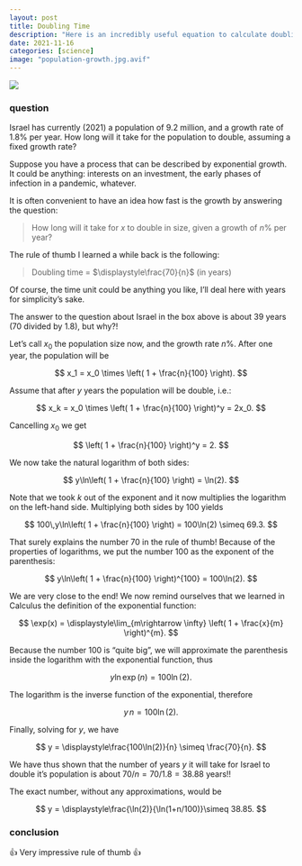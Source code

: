 ```yaml
---
layout: post
title: Doubling Time
description: "Here is an incredibly useful equation to calculate doubling times"
date: 2021-11-16
categories: [science]
image: "population-growth.jpg.avif"
---
```


![](population-growth.jpg.avif)

:::{.alert .alert-primary}
### question
Israel has currently (2021) a population of 9.2 million, and a growth rate of 1.8% per year. How long will it take for the population to double, assuming a fixed growth rate?
:::

Suppose you have a process that can be described by exponential growth.
It could be anything: interests on an investment, the early phases of infection in a pandemic, whatever.

It is often convenient to have an idea how fast is the growth by answering the question:

> How long will it take for $x$ to double in size, given a growth of $n$% per year?

The rule of thumb I learned a while back is the following:

> Doubling time = $\displaystyle\frac{70}{n}$ (in years) 

Of course, the time unit could be anything you like, I'll deal here with years for simplicity's sake.

The answer to the question about Israel in the box above is about 39 years (70 divided by 1.8), but why?!

Let's call $x_0$ the population size now, and the growth rate $n$%.
After one year, the population will be

$$
x_1 = x_0 \times \left( 1 + \frac{n}{100} \right).
$$

Assume that after $y$ years the population will be double, i.e.:

$$
x_k = x_0 \times \left( 1 + \frac{n}{100} \right)^y = 2x_0.
$$

Cancelling $x_0$ we get

$$
\left( 1 + \frac{n}{100} \right)^y = 2.
$$

We now take the natural logarithm of both sides:

$$
y\ln\left( 1 + \frac{n}{100} \right) = \ln(2).
$$

Note that we took $k$ out of the exponent and it now multiplies the logarithm on the left-hand side.
Multiplying both sides by 100 yields

$$
100\,y\ln\left( 1 + \frac{n}{100} \right) = 100\ln(2) \simeq 69.3.
$$

That surely explains the number 70 in the rule of thumb!
Because of the properties of logarithms, we put the number 100 as the exponent of the parenthesis:

$$
y\ln\left( 1 + \frac{n}{100} \right)^{100} = 100\ln(2).
$$

We are very close to the end!
We now remind ourselves that we learned in Calculus the definition of the exponential function:

$$
\exp(x) = \displaystyle\lim_{m\rightarrow \infty} \left( 1 + \frac{x}{m} \right)^{m}.
$$

Because the number 100 is "quite big", we will approximate the parenthesis inside the logarithm with the exponential function, thus

$$
y\ln\exp(n) = 100\ln(2).
$$

The logarithm is the inverse function of the exponential, therefore

$$
y\,n = \displaystyle100\ln(2).
$$

Finally, solving for $y$, we have

$$
y = \displaystyle\frac{100\ln(2)}{n} \simeq \frac{70}{n}.
$$

We have thus shown that the number of years $y$ it will take for Israel to double it's population is about $70/n = 70/1.8 = 38.88$ years!!

The exact number, without any approximations, would be

$$
y = \displaystyle\frac{\ln(2)}{\ln(1+n/100)}\simeq 38.85.
$$

:::{.alert .alert-primary}
### conclusion
👍 Very impressive rule of thumb 👍
:::